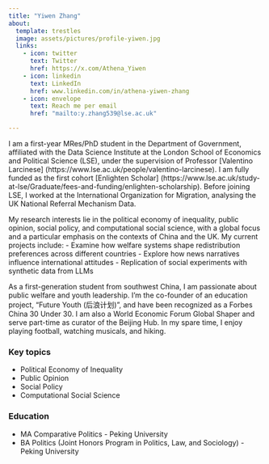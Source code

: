 ```yaml
---
title: "Yiwen Zhang"
about:
  template: trestles
  image: assets/pictures/profile-yiwen.jpg
  links:
    - icon: twitter
      text: Twitter
      href: https://x.com/Athena_Yiwen
    - icon: linkedin
      text: LinkedIn
      href: www.linkedin.com/in/athena-yiwen-zhang
    - icon: envelope
      text: Reach me per email
      href: "mailto:y.zhang539@lse.ac.uk"

---
```

I am a first-year MRes/PhD student in the Department of Government, affiliated with the Data Science Institute at the London School of Economics and Political Science (LSE), under the supervision of Professor [Valentino Larcinese] (https://www.lse.ac.uk/people/valentino-larcinese). I am fully funded as the first cohort [Enlighten Scholar] (https://www.lse.ac.uk/study-at-lse/Graduate/fees-and-funding/enlighten-scholarship). Before joining LSE, I worked at the International Organization for Migration, analysing the UK National Referral Mechanism Data.

My research interests lie in the political economy of inequality, public opinion, social policy, and computational social science, with a global focus and a particular emphasis on the contexts of China and the UK. My current projects include:
-	Examine how welfare systems shape redistribution preferences across different countries
-	Explore how news narratives influence international attitudes
-	Replication of social experiments with synthetic data from LLMs

As a first-generation student from southwest China, I am passionate about public welfare and youth leadership. I’m the co-founder of an education project, “Future Youth (后浪计划)”, and have been recognized as a Forbes China 30 Under 30. I am also a World Economic Forum Global Shaper and serve part-time as curator of the Beijing Hub. In my spare time, I enjoy playing football, watching musicals, and hiking.



### Key topics

- Political Economy of Inequality
- Public Opinion
- Social Policy
- Computational Social Science


### Education

- MA Comparative Politics - Peking University
- BA Politics (Joint Honors Program in Politics, Law, and Sociology) - Peking University


